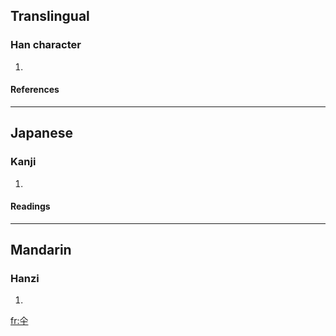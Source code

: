 ==Translingual==
===Han character===
{{Han char|rn=9|rad=人|as=02|sn=4|four=|canj=人十 (OJ), XX人十 (XXOJ)}}
# {{defn|Han|sort=人02}}
====References====
{{Han ref|kx=0092.051|dkj=00366|dj=0195.050|hdz=10103.060|uh=4ED0|ud=20176}}
----
==Japanese==
===Kanji===
{{ja-kanji|grade=|rs=人02}}
# {{defn|Japanese}}
====Readings====
{{ja-readings|on=[[さん]] (san)|kun=[[かさ]] (kasa)}}
----
==Mandarin==
===Hanzi===
{{cmn-hanzi|pin=[[sǎn]] (san3)|wg=san<sup>3</sup>}}
# {{defn|Mandarin}}

[[fr:仐]]